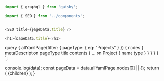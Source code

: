 

```javascript
import { graphql } from 'gatsby';

import { SEO } from '../components';


<SEO title={pageData.title} />

<h1>{pageData.title}</h1>

```

  query {
    allYamlPage(filter: { pageType: { eq: "Projects" } }) {
      nodes {
        metaDescription
        pageType
        title
        contents {
          ... on Project {
            name
            type
          }
        }
      }
    }
  }
`;

  console.log(data);
  const pageData = data.allYamlPage.nodes[0] || {};
  return (
    <DefaultLayout
      title={pageData.title}
      description={pageData.metaDescription}
      url="/projects/"
    >
      {children}
    </DefaultLayout>
  );
}

